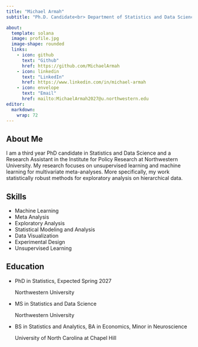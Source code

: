 ```yaml
---
title: "Michael Armah"
subtitle: "Ph.D. Candidate<br> Department of Statistics and Data Science,<br> Northwestern University"

about: 
  template: solana
  image: profile.jpg
  image-shape: rounded
  links: 
    - icon: github
      text: "Github"
      href: https://github.com/MichaelArmah
    - icon: linkedin
      text: "LinkedIn"
      href: https://www.linkedin.com/in/michael-armah
    - icon: envelope
      text: "Email"
      href: mailto:MichaelArmah2027@u.northwestern.edu
editor: 
  markdown: 
    wrap: 72
---
```


## About Me

I am a third year PhD candidate in Statistics and Data Science and a
Research Assistant in the Institute for Policy Research at Northwestern
University. My research focuses on unsupervised learning and machine
learning for multivariate meta-analyses. More specifically, my work
statistically robust methods for exploratory analysis on hierarchical
data.

## Skills

-   Machine Learning
-   Meta Analysis
-   Exploratory Analysis
-   Statistical Modeling and Analysis
-   Data Visualization
-   Experimental Design
-   Unsupervised Learning

## Education

<ul class="ul-edu fa-ul">

<li>

<i class="fa-li fa fa-graduation-cap"></i>

::: description
<p class="course">

PhD in Statistics, Expected Spring 2027

</p>

<p class="institution">

Northwestern University

</p>
:::

</li>

<li>

<i class="fa-li fa fa-graduation-cap"></i>

::: description
<p class="course">

MS in Statistics and Data Science

</p>

<p class="institution">

Northwestern University

</p>
:::

</li>

<li>

<i class="fa-li fa fa-graduation-cap"></i>

::: description
<p class="course">

BS in Statistics and Analytics, BA in Economics, Minor in Neuroscience

</p>

<p class="institution">

University of North Carolina at Chapel Hill

</p>
:::

</li>

</ul>
